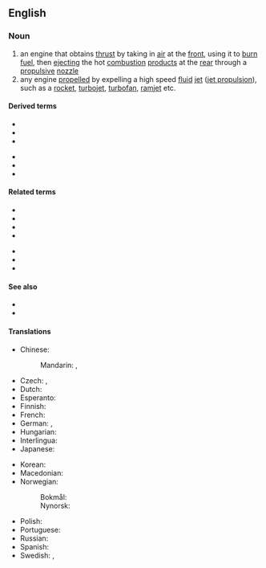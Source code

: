 {{also|jet-engine}}
==English==
{{wikipedia}}

===Noun===
{{en-noun}}

# an engine that obtains [[thrust]] by taking in [[air]] at the [[front]], using it to [[burn]] [[fuel]], then [[ejecting]] the hot [[combustion]] [[product]]s at the [[rear]] through a [[propulsive]] [[nozzle]]
# any engine [[propel]]led by expelling a high speed [[fluid]] [[jet]] ([[jet propulsion]]), such as a [[rocket]], [[turbojet]], [[turbofan]], [[ramjet]] etc.

====Derived terms====
{{der-top}}
* {{l|en|fanjet}}
* {{l|en|jet turbine}}
* {{l|en|pulsejet}}
{{der-mid}}
* {{l|en|ramjet}}
* {{l|en|scramjet}}
* {{l|en|turbojet}}
{{der-bottom}}

====Related terms====
{{rel-top}}
* {{l|en|duct engine}}
* {{l|en|gas turbine}}
* {{l|en|jet propulsion}}
* {{l|en|pulse detonation engine}}
{{rel-mid}}
* {{l|en|turbofan}}
* {{l|en|turboprop}}
* {{l|en|turboshaft}}
{{rel-bottom}}

====See also====
* {{l|en|piston engine}}
* {{l|en|rotary engine}}

====Translations====
{{trans-top|an engine that develops thrust by ejecting a jet, especially a jet of gaseous combustion products}}
* Chinese:
*: Mandarin: {{t+|cmn|噴氣發動機|sc=Hani}}, {{t+|cmn|喷气发动机|tr=pēnqì fādòngjī|sc=Hani}}
* Czech: {{t|cs|reaktivní motor|m}}, {{t|cs|tryskový motor|m}}
* Dutch: {{t+|nl|straalmotor|m}}
* Esperanto: {{t|eo|jetmotoro}}
* Finnish: {{t+|fi|suihkumoottori}}
* French: {{t|fr|moteur à réaction|m}}
* German: {{t+|de|Strahltriebwerk|n}}, {{t+|de|Düsentriebwerk|n}}
* Hungarian: {{t|hu|sugárhajtómű}}
* Interlingua: {{t|ia|motor a jecto}}
* Japanese: {{t|ja|ジェットエンジン|tr=jettoenjin|sc=Jpan}}
{{trans-mid}}
* Korean: {{t|ko|제트 엔진}}
* Macedonian: {{t|mk|млазен погон|m|tr=mlázen pógon}}
* Norwegian:
*: Bokmål: {{t+|nb|jetmotor|m}}
*: Nynorsk: {{t|nn|jetmotor|m}}
* Polish: {{t|pl|silnik odrzutowy|m}}
* Portuguese: {{t|pt|motor a jato|m}}
* Russian: {{t+|ru|реакти́вный дви́гатель|m}}
* Spanish: {{t|es|motor de reacción|m}}
* Swedish: {{t+|sv|jetmotor|c}}, {{t+|sv|reamotor|c}}
{{trans-bottom}}